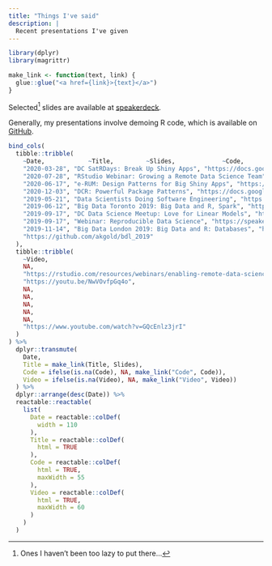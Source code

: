 ```yaml
---
title: "Things I've said"
description: |
  Recent presentations I've given
---
```

```r
library(dplyr)
library(magrittr)

make_link <- function(text, link) {
  glue::glue("<a href={link}>{text}</a>")
}
```


Selected[^1] slides are available at [speakerdeck](https://speakerdeck.com/akgold).

[^1]: Ones I haven't been too lazy to put there...

Generally, my presentations involve demoing R code, which is available on [GitHub](https://github.com/akgold/).

```r
bind_cols(
  tibble::tribble(
    ~Date,            ~Title,         ~Slides,             ~Code, 
    "2020-03-28", "DC SatRDays: Break Up Shiny Apps", "https://docs.google.com/presentation/d/1PJT0LfTAMz_6GCyLxMnPDAWqKmzWJKCOfcXosH-jEVk/edit?usp=sharing", "github.com/akgold/shiny_break_up_satrday",
    "2020-07-28", "RStudio Webinar: Growing a Remote Data Science Team", "https://docs.google.com/presentation/d/15rHvguWGVQ6elrw9G2CnJOasKvBS1TliEEDA931ZSVs/edit?usp=sharing", NA,
    "2020-06-17", "e-RUM: Design Patterns for Big Shiny Apps", "https://docs.google.com/presentation/d/1mAAU0sw7GIVwOeGVsvdZCWA86mHhu-GZgkjYgreqmBk/edit", "https://github.com/akgold/erum-big-shiny",
    "2020-12-03", "DCR: Powerful Package Patterns", "https://docs.google.com/presentation/d/1eJFTvWB1svlSdUsv_-3h2-665VnCMz8Cya7MlOjTnwQ/edit?usp=sharing", NA,
    "2019-05-21", "Data Scientists Doing Software Engineering", "https://speakerdeck.com/akgold/2019-05-21-data-scientists-and-software-engineering", NA,
    "2019-06-12", "Big Data Toronto 2019: Big Data and R, Spark", "https://speakerdeck.com/akgold/2019-06-12-big-data-toronto-spark", "https://github.com/akgold/big_data_2019",
    "2019-09-17", "DC Data Science Meetup: Love for Linear Models", "https://speakerdeck.com/akgold/love-for-linear-models", NA,
    "2019-09-17", "Webinar: Reproducible Data Science", "https://speakerdeck.com/akgold/2019-09-17-creating-reproducible-data-science", "https://github.com/akgold/2019-09-17_john_deere_webinar", 
    "2019-11-14", "Big Data London 2019: Big Data and R: Databases", "https://speakerdeck.com/akgold/r-and-big-data-databases", 
    "https://github.com/akgold/bdl_2019"
  ), 
  tibble::tribble(
    ~Video, 
    NA,
    "https://rstudio.com/resources/webinars/enabling-remote-data-science-teams/",
    "https://youtu.be/NwVOvfpGq4o",
    NA,
    NA, 
    NA, 
    NA, 
    NA, 
    "https://www.youtube.com/watch?v=GQcEnlz3jrI"
  )
) %>%
  dplyr::transmute(
    Date,
    Title = make_link(Title, Slides),
    Code = ifelse(is.na(Code), NA, make_link("Code", Code)), 
    Video = ifelse(is.na(Video), NA, make_link("Video", Video))
  ) %>%
  dplyr::arrange(desc(Date)) %>%
  reactable::reactable(
    list(
      Date = reactable::colDef(
        width = 110
      ),
      Title = reactable::colDef(
        html = TRUE
      ), 
      Code = reactable::colDef(
        html = TRUE, 
        maxWidth = 55
      ), 
      Video = reactable::colDef(
        html = TRUE, 
        maxWidth = 60
      )
    )
  )
```

